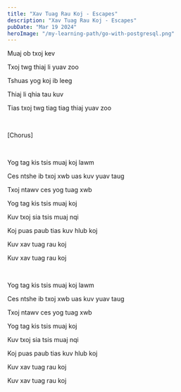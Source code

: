 ```yaml
---
title: "Xav Tuag Rau Koj - Escapes"
description: "Xav Tuag Rau Koj - Escapes"
pubDate: "Mar 19 2024"
heroImage: "/my-learning-path/go-with-postgresql.png"
---
```


Muaj ob txoj kev

Txoj twg thiaj li yuav zoo

Tshuas yog koj ib leeg

Thiaj li qhia tau kuv

Tias txoj twg tiag tiag thiaj yuav zoo

<br />

[Chorus]

<br />

Yog tag kis tsis muaj koj lawm

Ces ntshe ib txoj xwb uas kuv yuav taug

Txoj ntawv ces yog tuag xwb

Yog tag kis tsis muaj koj

Kuv txoj sia tsis muaj nqi

Koj puas paub tias kuv hlub koj

Kuv xav tuag rau koj

Kuv xav tuag rau koj

<br />

Yog tag kis tsis muaj koj lawm

Ces ntshe ib txoj xwb uas kuv yuav taug

Txoj ntawv ces yog tuag xwb

Yog tag kis tsis muaj koj

Kuv txoj sia tsis muaj nqi

Koj puas paub tias kuv hlub koj

Kuv xav tuag rau koj

Kuv xav tuag rau koj
